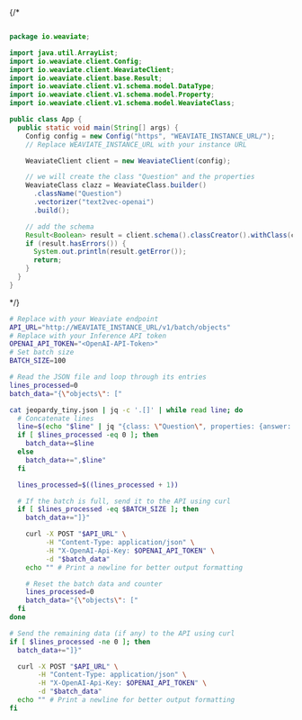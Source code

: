 
<Tabs className="code" groupId="languages">
<TabItem value="py" label="Python">
<FilteredTextBlock
  text={EndToEndPyCode}
  startMarker="# ===== import data ====="
  endMarker="# Test import"
  language="py"
/>
</TabItem>
<TabItem value="ts" label="JavaScript/TypeScript">
<FilteredTextBlock
  text={EndToEndTSCode}
  startMarker="// Import data function"
  endMarker="// END Import data function"
  language="ts"
/>
</TabItem>
<TabItem value="go" label="Go">
<FilteredTextBlock
  text={GoImportObjects}
  startMarker="// START Import data function"
  endMarker="// END Import data function"
  language="java"
/>
</TabItem>
{/* <TabItem value="java" label="Java">

```java

package io.weaviate;

import java.util.ArrayList;
import io.weaviate.client.Config;
import io.weaviate.client.WeaviateClient;
import io.weaviate.client.base.Result;
import io.weaviate.client.v1.schema.model.DataType;
import io.weaviate.client.v1.schema.model.Property;
import io.weaviate.client.v1.schema.model.WeaviateClass;

public class App {
  public static void main(String[] args) {
    Config config = new Config("https", "WEAVIATE_INSTANCE_URL/");
    // Replace WEAVIATE_INSTANCE_URL with your instance URL

    WeaviateClient client = new WeaviateClient(config);

    // we will create the class "Question" and the properties
    WeaviateClass clazz = WeaviateClass.builder()
      .className("Question")
      .vectorizer("text2vec-openai")
      .build();

    // add the schema
    Result<Boolean> result = client.schema().classCreator().withClass(clazz).run();
    if (result.hasErrors()) {
      System.out.println(result.getError());
      return;
    }
  }
}
```

</TabItem> */}
<TabItem value="curl" label="Curl">

```bash
# Replace with your Weaviate endpoint
API_URL="http://WEAVIATE_INSTANCE_URL/v1/batch/objects"
# Replace with your Inference API token
OPENAI_API_TOKEN="<OpenAI-API-Token>"
# Set batch size
BATCH_SIZE=100

# Read the JSON file and loop through its entries
lines_processed=0
batch_data="{\"objects\": ["

cat jeopardy_tiny.json | jq -c '.[]' | while read line; do
  # Concatenate lines
  line=$(echo "$line" | jq "{class: \"Question\", properties: {answer: .Answer, question: .Question, category: .Category}}")
  if [ $lines_processed -eq 0 ]; then
    batch_data+=$line
  else
    batch_data+=",$line"
  fi

  lines_processed=$((lines_processed + 1))

  # If the batch is full, send it to the API using curl
  if [ $lines_processed -eq $BATCH_SIZE ]; then
    batch_data+="]}"

    curl -X POST "$API_URL" \
         -H "Content-Type: application/json" \
         -H "X-OpenAI-Api-Key: $OPENAI_API_TOKEN" \
         -d "$batch_data"
    echo "" # Print a newline for better output formatting

    # Reset the batch data and counter
    lines_processed=0
    batch_data="{\"objects\": ["
  fi
done

# Send the remaining data (if any) to the API using curl
if [ $lines_processed -ne 0 ]; then
  batch_data+="]}"

  curl -X POST "$API_URL" \
       -H "Content-Type: application/json" \
       -H "X-OpenAI-Api-Key: $OPENAI_API_TOKEN" \
       -d "$batch_data"
  echo "" # Print a newline for better output formatting
fi
```

</TabItem>
</Tabs>
